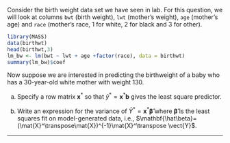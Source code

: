 Consider the birth weight data set we have seen in lab.
For this question, we will look at columns `bwt` (birth weight), `lwt` (mother's weight), `age` (mother's age) and `race` (mother's race, 1 for white, 2 for black and 3 for other).
```r
library(MASS)
data(birthwt)
head(birthwt,3)
lm_bw <- lm(bwt ~ lwt + age +factor(race), data = birthwt)
summary(lm_bw)$coef
```
Now suppose we are interested in predicting the birthweight of a baby who has a 30-year-old white mother with weight 130. 

(a) Specify a row matrix $\mathbf{x}^*$ so that $\hat y^*=\mathbf{x}^*\mathbf{b}$ gives the least square predictor.

(b) Write an expression for the variance of $\hat Y^*=\mathbf{x}^*\mathbf{\hat\beta}$ where $\mathbf{\hat\beta}$ is the least squares fit on model-generated data, i.e., $\mathbf{\hat\beta}=(\mat{X}^\transpose\mat{X})^{-1}\mat{X}^\transpose \vect{Y}$.

------------

